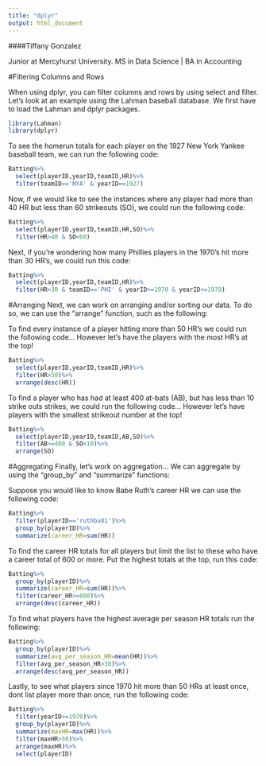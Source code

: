 ```yaml
---
title: "dplyr"
output: html_document
---
```


####Tiffany Gonzalez

Junior at Mercyhurst University. 
MS in Data Science | BA in Accounting 

#Filtering Columns and Rows

When using dplyr, you can filter columns and rows by using select and filter. Let's look at an example using the Lahman baseball database. We first have to load the Lahman and dplyr packages.

```r
library(Lahman)
library(dplyr)
```

To see the homerun totals for each player on the 1927 New York Yankee baseball team, we can run the following code:

```r
Batting%>%
  select(playerID,yearID,teamID,HR)%>%
  filter(teamID=='NYA' & yearID==1927)
```

Now, if we would like to see the instances where any player had more than 40 HR but less than 60 strikeouts (SO), we could run the following code:

```r
Batting%>%
  select(playerID,yearID,teamID,HR,SO)%>%
  filter(HR>40 & SO<60)
```

Next, if you're wondering how many Phillies players in the 1970's hit more than 30 HR's, we could run this code:
```r
Batting%>%
  select(playerID,yearID,teamID,HR)%>%
  filter(HR>30 & teamID=='PHI' & yearID>=1970 & yearID<=1979)
```

#Arranging
Next, we can work on arranging and/or sorting our data. To do so, we can use the "arrange" function, such as the following:

To find every instance of a player hitting more than 50 HR's we could run the following code... However let's have the players with the most HR's at the top!
```r
Batting%>%
  select(playerID,yearID,teamID,HR)%>%
  filter(HR>50)%>%
  arrange(desc(HR))
```

To find a player who has had at least 400 at-bats (AB), but has less than 10 strike outs strikes, we could run the following code... However let's have players with the smallest strikeout number at the top!
```r
Batting%>%
  select(playerID,yearID,teamID,AB,SO)%>%
  filter(AB>=400 & SO<10)%>%
  arrange(SO)
```


#Aggregating
Finally, let's work on aggregation... We can aggregate by using the "group_by" and "summarize" functions:

Suppose you would like to know Babe Ruth's career HR we can use the following code:
```r
Batting%>%
  filter(playerID=='ruthba01')%>%
  group_by(playerID)%>%
  summarize(career_HR=sum(HR))
```

To find the career HR totals for all players
but limit the list to these who have a 
career total of 600 or more. Put the highest
totals at the top, run this code: 
```r
Batting%>%
  group_by(playerID)%>%
  summarize(career_HR=sum(HR))%>%
  filter(career_HR>=600)%>%
  arrange(desc(career_HR))
```

To find what players have the highest average per
season HR totals run the following: 
```r
Batting%>%
  group_by(playerID)%>%
  summarize(avg_per_season_HR=mean(HR))%>%
  filter(avg_per_season_HR>30)%>%
  arrange(desc(avg_per_season_HR))
```

Lastly, to see what players since 1970 hit more than 50
HRs at least once, dont list player more
than once, run the following code:
```r
Batting%>%
  filter(yearID>=1970)%>%
  group_by(playerID)%>%
  summarize(maxHR=max(HR))%>%
  filter(maxHR>50)%>%
  arrange(maxHR)%>%
  select(playerID)
```

